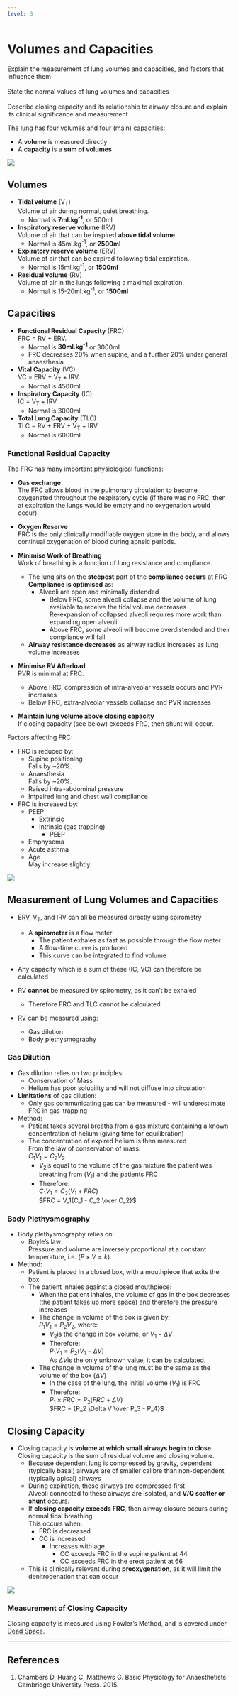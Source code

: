 ```yaml
---
level: 3
---
```


# Volumes and Capacities

:::dual
Explain the measurement of lung volumes and capacities, and factors that influence them\
\
State the normal values of lung volumes and capacities\
\
Describe closing capacity and its relationship to airway closure and explain its clinical significance and measurement
:::

The lung has four volumes and four (main) capacities:

* A **volume** is measured directly
* A **capacity** is a **sum of volumes**

<img src="resources/Spirograph.svg">


## Volumes

* **Tidal volume** (V~T~) \
Volume of air during normal, quiet breathing.
  * Normal is **7ml.kg^-1^**, or 500ml


* **Inspiratory reserve volume** (IRV)\
Volume of air that can be inspired **above tidal volume**.
  * Normal is 45ml.kg^-1^, or **2500ml**


* **Expiratory reserve volume** (ERV)\
Volume of air that can be expired following tidal expiration.
  * Normal is 15ml.kg^-1^, or **1500ml**


* **Residual volume** (RV)\
Volume of air in the lungs following a maximal expiration.
  * Normal is 15-20ml.kg^-1^, or **1500ml**

## Capacities

* **Functional Residual Capacity** (FRC)\
FRC = RV + ERV.
  * Normal is **30ml.kg^-1^** or 3000ml
  * FRC decreases 20% when supine, and a further 20% under general anaesthesia


* **Vital Capacity** (VC)\
VC = ERV + V~T~ + IRV.\
  * Normal is 4500ml


* **Inspiratory Capacity** (IC)\
IC = V~T~ + IRV.
  * Normal is 3000ml


* **Total Lung Capacity** (TLC)\
TLC = RV + ERV + V~T~ + IRV.
  * Normal is 6000ml

### Functional Residual Capacity

The FRC has many important physiological functions:

* **Gas exchange**\
The FRC allows blood in the pulmonary circulation to become oxygenated throughout the respiratory cycle (if there was no FRC, then at expiration the lungs would be empty and no oxygenation would occur).

* **Oxygen Reserve**\
FRC is the only clinically modifiable oxygen store in the body, and allows continual oxygenation of blood during apneic periods.


* **Minimise Work of Breathing**\
Work of breathing is a function of lung resistance and compliance.
  * The lung sits on the **steepest** part of the **compliance occurs** at FRC\
  **Compliance is optimised** as:
    * Alveoli are open and minimally distended
      * Below FRC, some alveoli collapse and the volume of lung available to receive the tidal volume decreases\
      Re-expansion of collapsed alveoli requires more work than expanding open alveoli.
      * Above FRC, some alveoli will become overdistended and their compliance will fall
  * **Airway resistance decreases** as airway radius increases as lung volume increases


* **Minimise RV Afterload**\
PVR is minimal at FRC.
  * Above FRC, compression of intra-alveolar vessels occurs and PVR increases
  * Below FRC, extra-alveolar vessels collapse and PVR increases


* **Maintain lung volume above closing capacity**\
If closing capacity (see below) exceeds FRC, then shunt will occur.


Factors affecting FRC:

* FRC is reduced by:
  * Supine positioning\
  Falls by ~20%.
  * Anaesthesia\
  Falls by ~20%.
  * Raised intra-abdominal pressure
  * Impaired lung and chest wall compliance
* FRC is increased by:
  * PEEP
    * Extrinsic
    * Intrinsic (gas trapping)
      * PEEP
  * Emphysema
  * Acute asthma
  * Age\
  May increase slightly.
 
<img src="resources/frc-ageing.svg"> 
 
## Measurement of Lung Volumes and Capacities

* ERV, V~T~, and IRV can all be measured directly using spirometry\
  * A **spirometer** is a flow meter
    * The patient exhales as fast as possible through the flow meter
    * A flow-time curve is produced
    * This curve can be integrated to find volume
* Any capacity which is a sum of these (IC, VC) can therefore be calculated


* RV **cannot** be measured by spirometry, as it can't be exhaled
  * Therefore FRC and TLC cannot be calculated
* RV can be measured using:
  * Gas dilution
  * Body plethysmography


### Gas Dilution

* Gas dilution relies on two principles:
  * Conservation of Mass
  * Helium has poor solubility and will not diffuse into circulation


* **Limitations** of gas dilution: 
  * Only gas communicating gas can be measured - will underestimate FRC in gas-trapping


* Method: 
  * Patient takes several breaths from a gas mixture containing a known concentration of helium (giving time for equilibration)
  * The concentration of expired helium is then measured\
  From the law of conservation of mass:\
  $C_1V_1 = C_2V_2$\
    * $V_2$is equal to the volume of the gas mixture the patient was breathing from ($V_1$) and the patients FRC
    * Therefore:\
    $C_1V_1 = C_2(V_1 + FRC)$\
    $FRC = V_1{C_1 - C_2 \over C_2}$

### Body Plethysmography

* Body plethysmography relies on:
  * Boyle's law\
  Pressure and volume are inversely proportional at a constant temperature, i.e. ($P \times V = k$).

* Method:
  * Patient is placed in a closed box, with a mouthpiece that exits the box
  * The patient inhales against a closed mouthpiece:
    * When the patient inhales, the volume of gas in the box decreases (the patient takes up more space) and therefore the pressure increases
    * The change in volume of the box is given by:\
    $P_1V_1 = P_2V_2$, where:
      * $V_2$is the change in box volume, or $V_1 - \Delta V$
      * Therefore:\
      $P_1V_1 = P_2(V_1 - \Delta V)$\
      As $\Delta V$is the only unknown value, it can be calculated.
    * The change in volume of the lung must be the same as the volume of the box ($\Delta V$)
      * In the case of the lung, the initial volume ($V_1$) is FRC
      * Therefore:\
       $P_1 \times FRC = P_2(FRC + \Delta V)$\
       $FRC = {P_2 \Delta V \over P_3 - P_4}$

## Closing Capacity

* Closing capacity is **volume at which small airways begin to close**\
Closing capacity is the sum of residual volume and closing volume.
  * Because dependent lung is compressed by gravity, dependent (typically basal) airways are of smaller calibre than non-dependent (typically apical) airways
  * During expiration, these airways are compressed first\
  Alveoli connected to these airways are isolated, and **V/Q scatter or shunt** occurs.
  * If **closing capacity exceeds FRC**, then airway closure occurs during normal tidal breathing\
  This occurs when:
    * FRC is decreased
    * CC is increased\
      * Increases with age\
        * CC exceeds FRC in the supine patient at 44
        * CC exceeds FRC in the erect patient at 66
  * This is clinically relevant during **preoxygenation**, as it will limit the denitrogenation that can occur

<img src="resources/closing-capacity-vs-age.svg">


### Measurement of Closing Capacity

Closing capacity is measured using Fowler's Method, and is covered under [Dead Space](dead_space.md).

---

## References

1. Chambers D, Huang C, Matthews G. Basic Physiology for Anaesthetists. Cambridge University Press. 2015.
